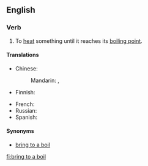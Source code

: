 ==English==

===Verb===
{{en-verb|brings to the boil|bringing to the boil|brought to the boil}}

# {{idiomatic}} To [[heat]] something until it reaches its [[boiling point]].

====Translations====
{{trans-top|heat something until it reaches boiling point}}
* Chinese:
*: Mandarin: {{t|cmn|沸騰|sc=Hani}}, {{t|cmn|沸腾|tr=fèiténg|sc=Hani}}
* Finnish: {{t-|fi|kiehauttaa}}
{{trans-mid}}
* French: {{t-|fr|porter à ébullition}}
* Russian: {{t|ru|довести до кипения|tr=dovestí do kipénija}}
* Spanish: {{t|es|poner a hervir}}
{{trans-bottom}}

====Synonyms====
* [[bring to a boil]]

[[fi:bring to a boil]]